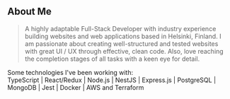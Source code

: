 ## About Me

> A highly adaptable Full-Stack Developer with industry experience building websites and web applications based in Helsinki, Finland. I am passionate about creating well-structured and tested websites with great UI / UX through effective, clean code. Also, love reaching the completion stages of all tasks with a keen eye for detail.

Some technologies I've been working with:  
TypeScript | React/Redux | Node.js | NestJS | Express.js | PostgreSQL | MongoDB | Jest | Docker | AWS and Terraform
